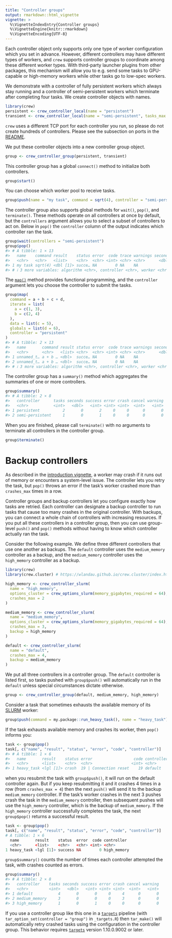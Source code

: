 ```yaml
---
title: "Controller groups"
output: rmarkdown::html_vignette
vignette: >
  %\VignetteIndexEntry{Controller groups}
  %\VignetteEngine{knitr::rmarkdown}
  %\VignetteEncoding{UTF-8}
---
```


Each controller object only supports only one type of worker configuration which you set in advance. However, different controllers may have different types of workers, and `crew` supports controller groups to coordinate among these different worker types. With third-party launcher plugins from other packages, this mechanism will allow you to e.g. send some tasks to GPU-capable or high-memory workers while other tasks go to low-spec workers.

We demonstrate with a controller of fully persistent workers which always stay running and a controller of semi-persistent workers which terminate after completing four tasks. We create controller objects with names.

```r
library(crew)
persistent <- crew_controller_local(name = "persistent")
transient <- crew_controller_local(name = "semi-persistent", tasks_max = 4L)
```

`crew` uses a different TCP port for each controller you run, so please do not create hundreds of controllers. Please see the subsection on ports in the [README](https://wlandau.github.io/crew/index.html).

We put these controller objects into a new controller group object.

```r
group <- crew_controller_group(persistent, transient)
```

This controller group has a global `connect()` method to initialize both controllers.

```r
group$start()
```

You can choose which worker pool to receive tasks.

```r
group$push(name = "my task", command = sqrt(4), controller = "semi-persistent")
```

The controller group also supports global methods for `wait()`, `pop()`, and `terminate()`. These methods operate on all controllers at once by default, but the `controllers` argument allows you to select a subset of controllers to act on. Below in `pop()` the `controller` column of the output indicates which controller ran the task.

```r
group$wait(controllers = "semi-persistent")
group$pop()
#> # A tibble: 1 × 13
#>   name    command result    status error  code trace warnings seconds  seed
#>   <chr>   <chr>   <list>    <chr>  <chr> <int> <chr> <chr>      <dbl> <int>
#> 1 my task sqrt(4) <dbl [1]> succe… NA        0 NA    NA             0    NA
#> # ℹ 3 more variables: algorithm <chr>, controller <chr>, worker <chr>
```

The [`map()`](https://wlandau.github.io/crew/reference/crew_class_controller.html#method-crew_class_controller-group-map) method provides functional programming, and the `controller` argument lets you choose the controller to submit the tasks.

```r
group$map(
  command = a + b + c + d,
  iterate = list(
    a = c(1, 3),
    b = c(2, 4)
  ),
  data = list(c = 5),
  globals = list(d = 6),
  controller = "persistent"
)
#> # A tibble: 2 × 13
#>   name       command result status error  code trace warnings seconds  seed
#>   <chr>      <chr>   <list> <chr>  <chr> <int> <chr> <chr>      <dbl> <int>
#> 1 unnamed_t… a + b … <dbl>  succe… NA        0 NA    NA             0    NA
#> 2 unnamed_t… a + b … <dbl>  succe… NA        0 NA    NA             0    NA
#> # ℹ 3 more variables: algorithm <chr>, controller <chr>, worker <chr>
```

The controller group has a `summary()` method which aggregates the summaries of one or more controllers.

```r
group$summary()
#> # A tibble: 2 × 8
#>   controller      tasks seconds success error crash cancel warning
#>   <chr>           <int>   <dbl>   <int> <int> <int>  <int>   <int>
#> 1 persistent          2       0       2     0     0      0       0
#> 2 semi-persistent     1       0       1     0     0      0       0
```

When you are finished, please call `terminate()` with no arguments to terminate all controllers in the controller group.

```r
group$terminate()
```

# Backup controllers

As described in the [introduction vignette](https://wlandau.github.io/crew/articles/introduction.html#crashes-and-retries), a worker may crash if it runs out of memory or encounters a system-level issue. The controller lets you retry the task, but `pop()` throws an error if the task's worker crashed more than `crashes_max` times in a row.

Controller groups and backup controllers let you configure exactly how tasks are retried.
Each controller can designate a backup controller to run tasks that cause too many crashes in the original controller.
With backups, you can connect a whole chain of controllers with increasing resources.
If you put all these controllers in a controller group, then you can use group-level
`push()` and `pop()` methods without having to know which controller actually ran the task.

Consider the following example. We define three different controllers that use one another as backups. The `default` controller uses the `medium_memory` controller as a backup, and the `medium_memory` controller uses the `high_memory` controller as a backup.

```r
library(crew)
library(crew.cluster) # https://wlandau.github.io/crew.cluster/index.html

high_memory <- crew_controller_slurm(
  name = "high_memory",
  options_cluster = crew_options_slurm(memory_gigabytes_required = 64),
  crashes_max = 2
)

medium_memory <- crew_controller_slurm(
  name = "medium_memory",
  options_cluster = crew_options_slurm(memory_gigabytes_required = 64),
  crashes_max = 3,
  backup = high_memory
)

default <- crew_controller_slurm(
  name = "default",
  crashes_max = 4,
  backup = medium_memory
)
```

We put all three controllers in a controller group.
The `default` controller is listed first, so tasks pushed with `group$push()` will automatically run in the `default` unless special circumstances dictate otherwise.

```r
group <- crew_controller_group(default, medium_memory, high_memory)
```

Consider a task that sometimes exhausts the available memory of its [SLURM](https://en.wikipedia.org/wiki/Slurm_Workload_Manager) worker:

```r
group$push(command = my.package::run_heavy_task(), name = "heavy_task")
```

If the task exhausts available memory and crashes its worker, then `pop()` informs you:

```r
task <- group$pop()
task[, c("name", "result", "status", "error", "code", "controller")]
#> # A tibble: 1 × 6
#>   name       result    status error                  code controller   
#>   <chr>      <list>    <chr>  <chr>                 <int> <chr>        
#> 1 heavy_task <lgl [1]> crash  19 | Connection reset    19 default
```

when you resubmit the task with `group$push()`, it will run on the default controller again. But if you keep resubmitting it and it crashes 4 times in a row (from `crashes_max = 4`) then the next `push()` will send it to the backup `medium_memory` controller. If the task's worker crashes in the next 3 pushes crash the task in the `medium_memory` controller, then subsequent pushes will use the `high_memory` controller, which is the backup of `medium_memory`. If the `high_memory` controller successfully completes the task, the next `group$pop()` returns a successful result. 

```r
task <- group$pop()
task[, c("name", "result", "status", "error", "code", "controller")]
# A tibble: 1 × 6
  name       result    status  error  code controller   
  <chr>      <list>    <chr>   <chr> <int> <chr>        
1 heavy_task <lgl [1]> success NA        0 high_memory
```

`group$summary()` counts the number of times each controller attempted the task, with crashes counted as errors.

```r
group$summary()
#> # A tibble: 2 × 8
#>   controller    tasks seconds success error crash cancel warning
#>   <chr>         <int>   <dbl>   <int> <int> <int>  <int>   <int>
#> 1 default           4       0       0     0     4      0       0
#> 2 medium_memory     3       0       0     0     3      0       0
#> 3 high_memory       1       0       1     0     0      0       0
```

If you use a controller group like this one in a [`targets`](https://docs.ropensci.org/targets/) pipeline (with `tar_option_set(controller = "group")` in `_targets.R`) then `tar_make()` will automatically retry crashed tasks using the configuration in the controller group. This behavior requires [`targets`](https://docs.ropensci.org/targets/) version 1.10.0.9002 or later.
